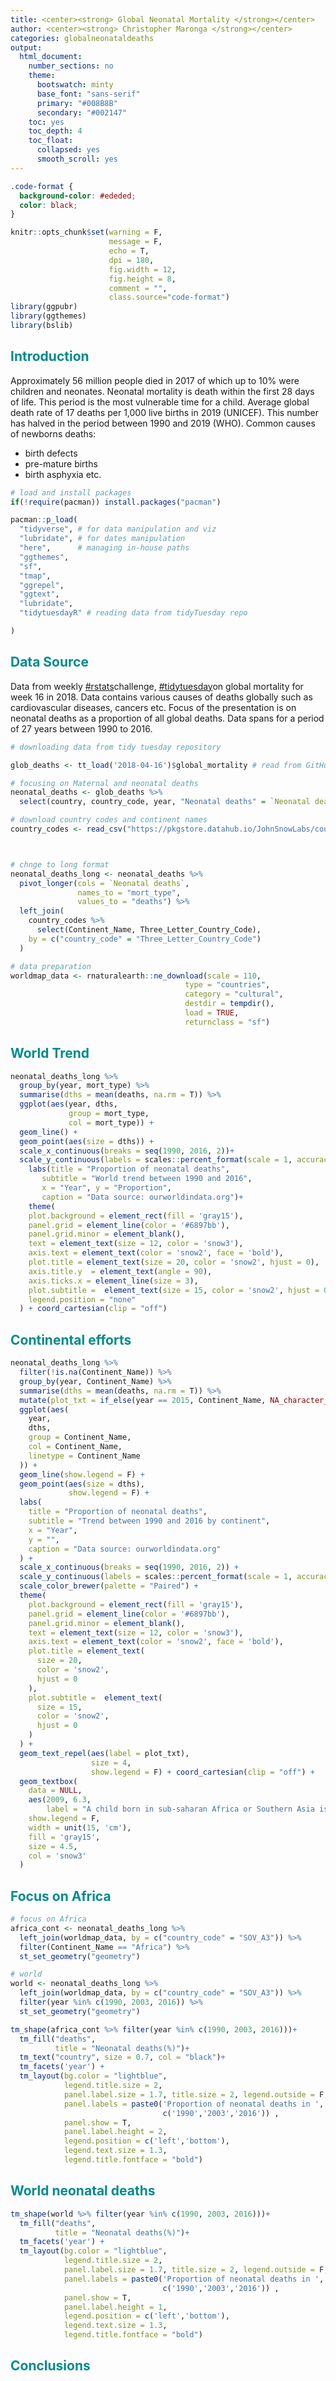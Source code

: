 ```yaml
---
title: <center><strong> Global Neonatal Mortality </strong></center>
author: <center><strong> Christopher Maronga </strong></center>
categories: globalneonataldeaths
output: 
  html_document:
    number_sections: no
    theme: 
      bootswatch: minty
      base_font: "sans-serif"
      primary: "#008B8B"
      secondary: "#002147"
    toc: yes
    toc_depth: 4
    toc_float:
      collapsed: yes
      smooth_scroll: yes
---
```


<style>
h1, h2, h3, h4, h5, h6, legend {
    color: #008B8B;
}

#nav-top span.glyphicon {
    color: #22983B;
}

#table-of-contents header {
    color: #22983B;
}

#table-of-contents h2 {
    background-color: #22983B;
}

#main a {
    background-image: linear-gradient(180deg,#d64a70,#d64a70);
    color: #c7254e;
}

a:hover {
    color: #ff0000;
}

  #content {
    max-width: 13000px;
  }
  
  #sidebar h2 {
    background-color: #008B8B;
  }

</style>


```css
.code-format {
  background-color: #ededed;
  color: black;
}
```



```r
knitr::opts_chunk$set(warning = F, 
                      message = F,
                      echo = T, 
                      dpi = 180, 
                      fig.width = 12, 
                      fig.height = 8,
                      comment = "",
                      class.source="code-format")
library(ggpubr)
library(ggthemes)
library(bslib)
```





## Introduction

Approximately 56 million people died in 2017 of which up to 10% were children and neonates. Neonatal mortality is death within the first 28 days of life. This period is the most vulnerable time for a child. Average global death rate of 17 deaths per 1,000 live births in 2019 (UNICEF). This number has halved in the period between 1990 and 2019 (WHO). Common causes of newborns deaths: 

- birth defects
- pre-mature births
- birth asphyxia etc.


```r
# load and install packages
if(!require(pacman)) install.packages("pacman")

pacman::p_load(
  "tidyverse", # for data manipulation and viz
  "lubridate", # for dates manipulation
  "here",      # managing in-house paths
  "ggthemes",
  "sf",
  "tmap",
  "ggrepel",
  "ggtext",
  "lubridate",
  "tidytuesdayR" # reading data from tidyTuesday repo

)
```

## Data Source

Data from weekly [#rstats](https://twitter.com/search?q=%23rstats&src=typed_query&f=top)challenge, [#tidytuesday](https://github.com/rfordatascience/tidytuesday)on global mortality for week 16 in 2018. Data contains various causes of deaths globally such as cardiovascular diseases, cancers etc. Focus of the presentation is on neonatal deaths as a proportion of all global deaths. Data spans for a period of 27 years between 1990 to 2016.



```r
# downloading data from tidy tuesday repository

glob_deaths <- tt_load('2018-04-16')$global_mortality # read from GitHub

# focusing on Maternal and neonatal deaths
neonatal_deaths <- glob_deaths %>%
  select(country, country_code, year, "Neonatal deaths" = `Neonatal deaths (%)`)

# download country codes and continent names
country_codes <- read_csv("https://pkgstore.datahub.io/JohnSnowLabs/country-and-continent-codes-list/country-and-continent-codes-list-csv_csv/data/b7876b7f496677669644f3d1069d3121/country-and-continent-codes-list-csv_csv.csv")



# chnge to long format
neonatal_deaths_long <- neonatal_deaths %>%
  pivot_longer(cols = `Neonatal deaths`,
               names_to = "mort_type",
               values_to = "deaths") %>%
  left_join(
    country_codes %>%
      select(Continent_Name, Three_Letter_Country_Code),
    by = c("country_code" = "Three_Letter_Country_Code")
  )
```


```r
# data preparation
worldmap_data <- rnaturalearth::ne_download(scale = 110,
                                       type = "countries",
                                       category = "cultural",
                                       destdir = tempdir(),
                                       load = TRUE,
                                       returnclass = "sf")
```



## World Trend



```r
neonatal_deaths_long %>%
  group_by(year, mort_type) %>%
  summarise(dths = mean(deaths, na.rm = T)) %>%
  ggplot(aes(year, dths,
             group = mort_type,
             col = mort_type)) +
  geom_line() +
  geom_point(aes(size = dths)) +
  scale_x_continuous(breaks = seq(1990, 2016, 2))+
  scale_y_continuous(labels = scales::percent_format(scale = 1, accuracy = 1))+
    labs(title = "Proportion of neonatal deaths",
       subtitle = "World trend between 1990 and 2016",
       x = "Year", y = "Proportion",
       caption = "Data source: ourworldindata.org")+
    theme(
    plot.background = element_rect(fill = 'gray15'),
    panel.grid = element_line(color = '#6897bb'),
    panel.grid.minor = element_blank(),
    text = element_text(size = 12, color = 'snow3'),
    axis.text = element_text(color = 'snow2', face = 'bold'),
    plot.title = element_text(size = 20, color = 'snow2', hjust = 0),
    axis.title.y  = element_text(angle = 90),
    axis.ticks.x = element_line(size = 3),
    plot.subtitle =  element_text(size = 15, color = 'snow2', hjust = 0),
    legend.position = "none"
  ) + coord_cartesian(clip = "off")
```


## Continental efforts


```r
neonatal_deaths_long %>%
  filter(!is.na(Continent_Name)) %>%
  group_by(year, Continent_Name) %>%
  summarise(dths = mean(deaths, na.rm = T)) %>%
  mutate(plot_txt = if_else(year == 2015, Continent_Name, NA_character_)) %>%
  ggplot(aes(
    year,
    dths,
    group = Continent_Name,
    col = Continent_Name,
    linetype = Continent_Name
  )) +
  geom_line(show.legend = F) +
  geom_point(aes(size = dths),
             show.legend = F) +
  labs(
    title = "Proportion of neonatal deaths",
    subtitle = "Trend between 1990 and 2016 by continent",
    x = "Year",
    y = "",
    caption = "Data source: ourworldindata.org"
  ) +
  scale_x_continuous(breaks = seq(1990, 2016, 2)) +
  scale_y_continuous(labels = scales::percent_format(scale = 1, accuracy = 1)) +
  scale_color_brewer(palette = "Paired") +
  theme(
    plot.background = element_rect(fill = 'gray15'),
    panel.grid = element_line(color = '#6897bb'),
    panel.grid.minor = element_blank(),
    text = element_text(size = 12, color = 'snow3'),
    axis.text = element_text(color = 'snow2', face = 'bold'),
    plot.title = element_text(
      size = 20,
      color = 'snow2',
      hjust = 0
    ),
    plot.subtitle =  element_text(
      size = 15,
      color = 'snow2',
      hjust = 0
    )
  ) +
  geom_text_repel(aes(label = plot_txt),
                  size = 4,
                  show.legend = F) + coord_cartesian(clip = "off") +
  geom_textbox(
    data = NULL,
    aes(2009, 6.3,
        label = "A child born in sub-saharan Africa or Southern Asia is 10 times more likely to die in the first month than a child born in a high-income country (WHO,2020)"),
    show.legend = F,
    width = unit(15, 'cm'),
    fill = 'gray15',
    size = 4.5,
    col = 'snow3'
  )
```

## Focus on Africa


```r
# focus on Africa
africa_cont <- neonatal_deaths_long %>% 
  left_join(worldmap_data, by = c("country_code" = "SOV_A3")) %>% 
  filter(Continent_Name == "Africa") %>%
  st_set_geometry("geometry")

# world
world <- neonatal_deaths_long %>% 
  left_join(worldmap_data, by = c("country_code" = "SOV_A3")) %>% 
  filter(year %in% c(1990, 2003, 2016)) %>% 
  st_set_geometry("geometry")

```

```r
tm_shape(africa_cont %>% filter(year %in% c(1990, 2003, 2016)))+
  tm_fill("deaths",
          title = "Neonatal deaths(%)")+
  tm_text("country", size = 0.7, col = "black")+
  tm_facets('year') +
  tm_layout(bg.color = "lightblue",
            legend.title.size = 2,
            panel.label.size = 1.7, title.size = 2, legend.outside = F,
            panel.labels = paste0('Proportion of neonatal deaths in ',
                                  c('1990','2003','2016')) ,
            panel.show = T,
            panel.label.height = 2,
            legend.position = c('left','bottom'),
            legend.text.size = 1.3,
            legend.title.fontface = "bold")
```



## World neonatal deaths


```r
tm_shape(world %>% filter(year %in% c(1990, 2003, 2016)))+
  tm_fill("deaths",
          title = "Neonatal deaths(%)")+
  tm_facets('year') +
  tm_layout(bg.color = "lightblue",
            legend.title.size = 2,
            panel.label.size = 1.7, title.size = 2, legend.outside = F,
            panel.labels = paste0('Proportion of neonatal deaths in ',
                                  c('1990','2003','2016')) ,
            panel.show = T,
            panel.label.height = 1,
            legend.position = c('left','bottom'),
            legend.text.size = 1.3,
            legend.title.fontface = "bold")
```

## Conclusions
















